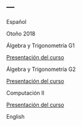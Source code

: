 ---
---

<link rel="stylesheet" href="styles.css" type="text/css">


Español

Otoño 2018

Álgebra y Trigonometría G1

[Presentación del curso](Alg_Trig_PresentacionCursoG1.pdf)

Álgebra y Trigonometría G2

[Presentación del curso](Alg_Trig_PresentacionCursoG2.pdf)

Computación II

[Presentación del curso](ComputacionII_PresentacionCurso.pdf)

English



